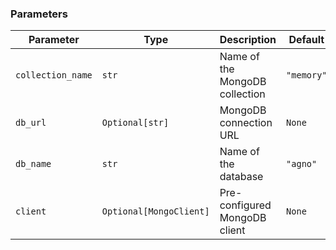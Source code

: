 ### Parameters

| Parameter | Type | Description | Default |
|-----------|------|-------------|---------|
| `collection_name` | `str` | Name of the MongoDB collection | `"memory"` |
| `db_url` | `Optional[str]` | MongoDB connection URL | `None` |
| `db_name` | `str` | Name of the database | `"agno"` |
| `client` | `Optional[MongoClient]` | Pre-configured MongoDB client | `None` |